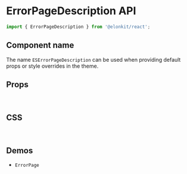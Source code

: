 
<Meta title="Components API/ErrorPageDescription" />

# ErrorPageDescription API

```js
import { ErrorPageDescription } from '@elonkit/react';
```

## Component name

The name `ESErrorPageDescription` can be used when providing default props or style overrides in the theme.

## Props

<TableInterface name="ErrorPageDescriptionProps" variant="props" />

<br />

## CSS

<TableInterface name="ErrorPageDescriptionClasses" variant="css" />

<br />

## Demos

<ul>
  <li>
    <LinkTo kind="components-ErrorPage" story="demo">
      <code>ErrorPage</code>
    </LinkTo>
  </li>
</ul>
